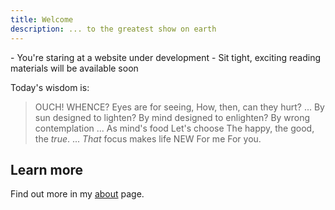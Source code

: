 ```yaml
---
title: Welcome
description: ... to the greatest show on earth
---
```

<Note title="Hi there!" type="success">
  - You're staring at a website under development
  - Sit tight, exciting reading materials will be available soon
</Note>

Today's  wisdom is:
> OUCH! WHENCE?
> Eyes are for seeing,
> How, then, can they hurt?
> ...
> By sun designed to lighten?
> By mind designed to enlighten?
> By wrong contemplation
> ...
> As mind's food
> Let's choose
> The happy, the good, the *true*.
> ...
> *That* focus makes life NEW
> For me
> For you.

## Learn more

Find out more in my [about](/docs/main/about) page.
